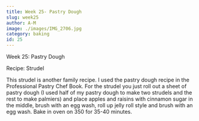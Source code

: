 ```yaml
---
title: Week 25- Pastry Dough
slug: week25
author: A-M
image: ./images/IMG_2706.jpg
category: baking
id: 25
---
```


<div className="main-page-container">
  <p className="main-page-header">Week 25: Pastry Dough</p>
  <p className="sub-header-cream">Recipe:
Strudel
  </p>

  <p className="post-text">
 This strudel is another family recipe. I used the pastry dough recipe in the Professional Pastry Chef Book. For the strudel you just roll out a sheet of pastry dough (I used half of my pastry dough to make two strudels and the rest to make palmiers) and place apples and raisins with cinnamon sugar in the middle, brush with an egg wash, roll up jelly roll style and brush with an egg wash. Bake in oven on 350 for 35-40 minutes.
  </p>

</div>



